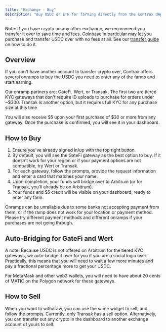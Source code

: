 ```yaml
---
title: "Exchange - Buy"
description: "Buy USDC or ETH for farming directly from the Contrax dApp"
---
```


Note: If you have crypto on any other exchange, we recommend you transfer it over to save time and fees.
Coinbase in particular may let you purchase and transfer USDC over with no fees at all. See our [transfer guide](../transfer/general) on how to do it.

## Overview

If you don't have another account to transfer crypto over, Contrax offers several onramps to buy the USDC you need to enter any of the farms and start earning.

Our onramp partners are: GateFi, Wert, or Transak. The first two are tiered KYC gateways that don't require ID uploads to purchase for orders under ~$300.
Transak is another option, but it requires full KYC for any purchase size at this time

You will also receive $5 upon your first purchase of $30 or more from any gateway. Once the purchase is confirmed, you will see it in your dashboard.

## How to Buy

1. Ensure you've already signed in/up with the top right button.
2. By default, you will see the GateFi gateway as the best option to buy. If it doesn't work for your region or if your payment options are not compatible, try Wert or Transak.
3. For each gateway, follow the prompts, provide the request information and enter a card that matches your name.
4. Upon completion, your funds will bridge over to Arbitrum (or for Transak, you'll already be on Arbitrum).
5. Your funds and $5 credit will be visible on your dashboard, ready to enter any farm.

Onramps can be unreliable due to some banks not accepting payment from them, or if the ramp does not work for your location or payment method.
Please try different payment methods and different onramps if your purchases are not going through.

## Auto-Bridging for GateFi and Wert

A note: Because USDC is not offered on Arbitrum for the tiered KYC gateways, we auto-bridge it over for you if you are a social login user.
Practically, this means that you will need to wait a few more minutes and pay a fractional percentage more to get your USDC.

For MetaMask and other web3 wallets, you will need to have about 20 cents of MATIC on the Polygon network for these gateways.

## How to Sell

When you want to withdraw, you can use the same widget to sell, and follow the prompts. Currently, only Transak has a sell option.
Alternatively, you can transfer out any crypto in the dashboard to another exchange account of yours to sell.

